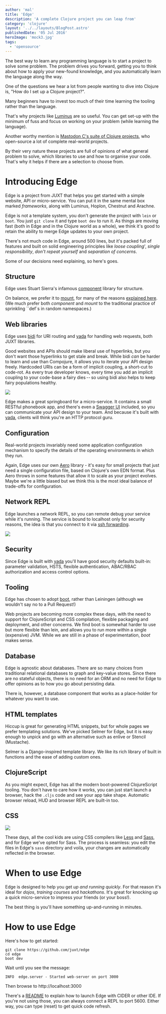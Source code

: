 ```yaml
---
author: 'mal'
title: 'Edge'
description: 'A complete Clojure project you can leap from'
category: 'clojure'
layout: '../../layouts/BlogPost.astro'
publishedDate: '05 Jul 2016'
heroImage: 'mock3.jpg'
tags:
  - 'opensource'
---
```



The best way to learn any programming language is to start a project to
solve some problem. The problem drives you forward, getting you to think
about how to apply your new-found knowledge, and you automatically learn
the language along the way.

One of the questions we hear a lot from people wanting to dive into
Clojure is, \"How do I set up a Clojure project?\".

Many beginners have to invest too much of their time learning the
tooling rather than the language.

That's why projects like [Luminus](http://www.luminusweb.net/) are so
useful. You can get set-up with the minimum of fuss and focus on working
on your problem (while learning the language).

Another worthy mention is [Mastodon C's suite of Clojure
projects](https://github.com/mastodonc), who open-source a lot of
complete real-world projects.

By their very nature these projects are full of opinions of what general
problem to solve, which libraries to use and how to organise your code.
That's why it helps if there are a selection to choose from.

# Introducing Edge

Edge is a project from JUXT that helps you get started with a simple
website, API or micro-service. You can put it in the same mental box
marked _frameworks_, along with Luminus, Hoplon, Chestnut and Arachne.

Edge is not a template system, you don't generate the project with
`lein` or `boot`. You just `git clone` it and type `boot dev` to run it.
As things are moving fast (both in Edge and in the Clojure world as a
whole), we think it's good to retain the ability to merge Edge updates
to your own project.

There's not much code in Edge, around 500 lines, but it's packed full of
features and built on solid engineering principles like _loose
coupling_\', _single responsibility_, _don't repeat yourself_ and
_separation of concerns_.

Some of our decisions need explaining, so here's goes.

## Structure

Edge uses Stuart Sierra's infamous
[component](https://github.com/stuartsierra/component) library for
structure.

On balance, we prefer it to [mount](https://github.com/tolitius/mount),
for many of the reasons [explained
here](https://www.reddit.com/r/Clojure/comments/41p73n/contrasting_component_and_mount/).
(We much prefer both _component_ and _mount_ to the traditional practice
of sprinkling \`\`def\`s in random namespaces.)

## Web libraries

Edge uses [bidi](https://github.com/juxt/bidi) for URI routing and
[yada](https://juxt.pro/blog/posts/yada-1.html) for handling web
requests, both JUXT libraries.

Good websites and APIs should make liberal use of hyperlinks, but you
don't want those hyperlinks to get stale and break. While bidi _can_ be
harder to learn and use than Compojure, it allows you to iterate your
API design freely. Hardcoded URIs can be a form of implicit coupling, a
short-cut to code-rot. As every true developer knows, every time you add
an implicit coupling to your code-base a fairy dies -- so using bidi
also helps to keep fairy populations healthy.


<Image src={fa} />

Edge makes a great springboard for a micro-service. It contains a small
RESTful phonebook app, and there's even a [Swagger
UI](http://swagger.io/) included, so you can communicate your API design
to your team. And because it's built with
[yada](https://juxt.pro/blog/posts/yada-1.html), clients will think
you're an HTTP protocol guru.

## Configuration

Real-world projects invariably need some application configuration
mechanism to specify the details of the operating environments in which
they run.

Again, Edge uses our own [Aero](https://juxt.pro/blog/posts/aero.html)
library - it's easy for small projects that just need a single
configuration file, based on Clojure's own EDN format. Plus Aero throws
in some features that allow it to scale as your project evolves. Maybe
we're a little biased but we think this is the most ideal balance of
trade-offs for configuration.

## Network REPL

Edge launches a network REPL, so you can remote debug your service while
it's running. The service is bound to localhost only for security
reasons, the idea is that you connect to it via [ssh
forwarding](http://blog.trackets.com/2014/05/17/ssh-tunnel-local-and-remote-port-forwarding-explained-with-examples.html).


<Image src={ps} />

## Security

Since Edge is built with [yada](https://juxt.pro/blog/posts/yada-1.html)
you'll have good security defaults built-in: parameter validation, HSTS,
flexible authentication, ABAC/RBAC authorization and access control
options.

## Tooling

Edge has chosen to adopt [boot](http://boot-clj.com/), rather than
Leiningen (although we wouldn't say no to a Pull Request!)

Web projects are becoming more complex these days, with the need to
support for ClojureScript and CSS compilation, flexible packaging and
deployment, and other concerns. We find boot is somewhat harder to use
but more flexible than lein, and allows you to run more within a single
(expensive) JVM. While we are still in a phase of experimentation,
_boot_ makes sense.

## Database

Edge is agnostic about databases. There are so many choices from
traditional relational databases to graph and key-value stores. Since
there are no stateful objects, there is no need for an ORM and no need
for Edge to offer opinions as to how you go about persisting data.

There is, however, a database component that works as a place-holder for
whatever you want to use.

## HTML templates

Hiccup is great for generating HTML snippets, but for whole pages we
prefer templating solutions. We've picked Selmer for Edge, but it is
easy enough to unpick and go with an alternative such as enlive or
Stencil (Mustache).

Selmer is a Django-inspired template library. We like its rich library
of built in functions and the ease of adding custom ones.

## ClojureScript

As you might expect, Edge has all the modern boot-powered ClojureScript
tooling. You don't have to care how it works, you can just start launch
a browser, hack the `.cljs` code and see your app take shape. Automatic
browser reload, HUD and browser REPL are built-in too.

## CSS


<Image src={pf} />

These days, all the cool kids are using CSS compilers like
[Less](http://lesscss.org/) and [Sass](http://sass-lang.com/), and for
Edge we've opted for Sass. The process is seamless: you edit the files
in Edge's `sass` directory and voila, your changes are automatically
reflected in the browser.

# When to use Edge

Edge is designed to help you get _up and running quickly_. For that
reason it's ideal for _dojos_, _training courses_ and _hackathons_. It's
great for knocking up a quick micro-service to impress your friends (or
your boss!).

The best thing is you'll have something up-and-running in minutes.

# How to use Edge

Here's how to get started:

    git clone https://github.com/juxt/edge
    cd edge
    boot dev

Wait until you see the message:

    INFO  edge.server - Started web-server on port 3000

Then browse to http://localhost:3000

There's a [README](https://github.com/juxt/edge/blob/master/README.adoc)
to explain how to launch Edge with CIDER or other IDE. If you're not
using those, you can always connect a REPL to port 5600. Either way, you
can type (reset) to get quick code refresh.
